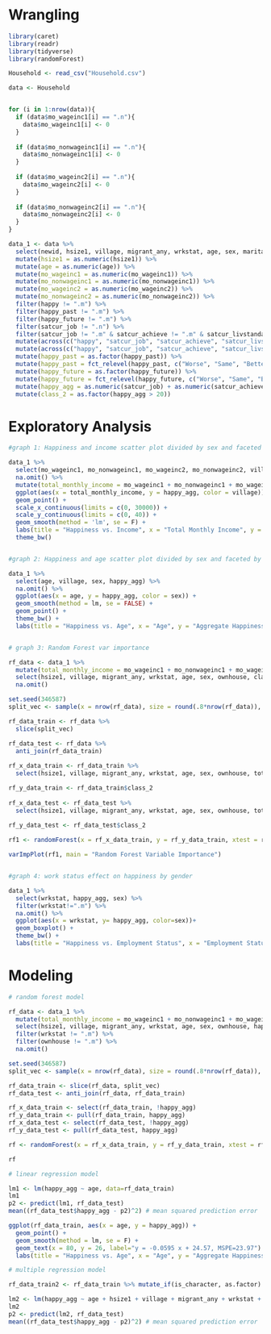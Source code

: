 

# Wrangling

```r

library(caret)
library(readr)
library(tidyverse)
library(randomForest)

Household <- read_csv("Household.csv")

data <- Household


for (i in 1:nrow(data)){
  if (data$mo_wageinc1[i] == ".n"){
    data$mo_wageinc1[i] <- 0
  }
  
  if (data$mo_nonwageinc1[i] == ".n"){
    data$mo_nonwageinc1[i] <- 0
  }
  
  if (data$mo_wageinc2[i] == ".n"){
    data$mo_wageinc2[i] <- 0
  }
  
  if (data$mo_nonwageinc2[i] == ".n"){
    data$mo_nonwageinc2[i] <- 0
  }
}

data_1 <- data %>%
  select(newid, hsize1, village, migrant_any, wrkstat, age, sex, marital, happy, happy_future, ownhouse, mo_wageinc1, mo_nonwageinc1, mo_wageinc2, mo_nonwageinc2, happy_past, satcur_job, satcur_achieve, satcur_livstandard, satcur_health, satcur_safe, satcur_comm, satcur_finsec, satcur_leistime, satcur_socenv, satcur_fam) %>%
  mutate(hsize1 = as.numeric(hsize1)) %>%
  mutate(age = as.numeric(age)) %>%
  mutate(mo_wageinc1 = as.numeric(mo_wageinc1)) %>%
  mutate(mo_nonwageinc1 = as.numeric(mo_nonwageinc1)) %>%
  mutate(mo_wageinc2 = as.numeric(mo_wageinc2)) %>%
  mutate(mo_nonwageinc2 = as.numeric(mo_nonwageinc2)) %>%
  filter(happy != ".m") %>%
  filter(happy_past != ".m") %>%
  filter(happy_future != ".m") %>%
  filter(satcur_job != ".n") %>%
  filter(satcur_job != ".m" & satcur_achieve != ".m" & satcur_livstandard != ".m" & satcur_health != ".m" & satcur_safe != ".m" & satcur_comm != ".m" & satcur_finsec != ".m" & satcur_leistime != ".m" & satcur_socenv != ".m" & satcur_fam  != ".m") %>%
  mutate(across(c("happy", "satcur_job", "satcur_achieve", "satcur_livstandard", "satcur_health", "satcur_safe", "satcur_comm", "satcur_finsec", "satcur_leistime", "satcur_socenv", "satcur_fam"), as.factor)) %>%
  mutate(across(c("happy", "satcur_job", "satcur_achieve", "satcur_livstandard", "satcur_health", "satcur_safe", "satcur_comm", "satcur_finsec", "satcur_leistime", "satcur_socenv", "satcur_fam"), ~ fct_relevel(., c("Not at all satisfied", "Somewhat unsatisfied", "Satisfied", "Quite satisfied", "Completely satisfied")))) %>%
  mutate(happy_past = as.factor(happy_past)) %>%
  mutate(happy_past = fct_relevel(happy_past, c("Worse", "Same", "Better"))) %>%
  mutate(happy_future = as.factor(happy_future)) %>%
  mutate(happy_future = fct_relevel(happy_future, c("Worse", "Same", "Better"))) %>%
  mutate(happy_agg = as.numeric(satcur_job) + as.numeric(satcur_achieve) + as.numeric(satcur_livstandard) + as.numeric(satcur_health) + as.numeric(satcur_safe) + as.numeric(satcur_comm) + as.numeric(satcur_finsec) + as.numeric(satcur_leistime) + as.numeric(satcur_socenv) + as.numeric(satcur_fam) - 10) %>%
  mutate(class_2 = as.factor(happy_agg > 20))

```

# Exploratory Analysis

```r
#graph 1: Happiness and income scatter plot divided by sex and faceted by village

data_1 %>%
  select(mo_wageinc1, mo_nonwageinc1, mo_wageinc2, mo_nonwageinc2, village, sex, happy_agg) %>%
  na.omit() %>%
  mutate(total_monthly_income = mo_wageinc1 + mo_nonwageinc1 + mo_wageinc2 + mo_nonwageinc2) %>%
  ggplot(aes(x = total_monthly_income, y = happy_agg, color = village)) +
  geom_point() +
  scale_x_continuous(limits = c(0, 30000)) +
  scale_y_continuous(limits = c(0, 40)) +
  geom_smooth(method = 'lm', se = F) +
  labs(title = "Happiness vs. Income", x = "Total Monthly Income", y = "Aggregate Happiness") +
  theme_bw()


#graph 2: Happiness and age scatter plot divided by sex and faceted by village

data_1 %>%
  select(age, village, sex, happy_agg) %>%
  na.omit() %>%
  ggplot(aes(x = age, y = happy_agg, color = sex)) +
  geom_smooth(method = lm, se = FALSE) +
  geom_point() +
  theme_bw() +
  labs(title = "Happiness vs. Age", x = "Age", y = "Aggregate Happiness")


# graph 3: Random Forest var importance

rf_data <- data_1 %>%
  mutate(total_monthly_income = mo_wageinc1 + mo_nonwageinc1 + mo_wageinc2 + mo_nonwageinc2) %>%
  select(hsize1, village, migrant_any, wrkstat, age, sex, ownhouse, class_2, total_monthly_income) %>%
  na.omit() 

set.seed(346587)
split_vec <- sample(x = nrow(rf_data), size = round(.8*nrow(rf_data)), replace = FALSE)

rf_data_train <- rf_data %>%
  slice(split_vec)

rf_data_test <- rf_data %>%
  anti_join(rf_data_train)
  
rf_x_data_train <- rf_data_train %>%
  select(hsize1, village, migrant_any, wrkstat, age, sex, ownhouse, total_monthly_income)

rf_y_data_train <- rf_data_train$class_2
  
rf_x_data_test <- rf_data_test %>%
  select(hsize1, village, migrant_any, wrkstat, age, sex, ownhouse, total_monthly_income)
  
rf_y_data_test <- rf_data_test$class_2

rf1 <- randomForest(x = rf_x_data_train, y = rf_y_data_train, xtest = rf_x_data_test, ytest = rf_y_data_test, keep.forest=TRUE) 

varImpPlot(rf1, main = "Random Forest Variable Importance")


#graph 4: work status effect on happiness by gender

data_1 %>%
  select(wrkstat, happy_agg, sex) %>%
  filter(wrkstat!=".m") %>%
  na.omit() %>%
  ggplot(aes(x = wrkstat, y= happy_agg, color=sex))+
  geom_boxplot() +
  theme_bw() +
  labs(title = "Happiness vs. Employment Status", x = "Employment Status", y = "Aggregate Happiness")

```

# Modeling

```r

# random forest model

rf_data <- data_1 %>%
  mutate(total_monthly_income = mo_wageinc1 + mo_nonwageinc1 + mo_wageinc2 + mo_nonwageinc2) %>%
  select(hsize1, village, migrant_any, wrkstat, age, sex, ownhouse, happy_agg, total_monthly_income) %>%
  filter(wrkstat != ".m") %>%
  filter(ownhouse != ".m") %>%
  na.omit()

set.seed(346587)
split_vec <- sample(x = nrow(rf_data), size = round(.8*nrow(rf_data)), replace = FALSE)

rf_data_train <- slice(rf_data, split_vec)
rf_data_test <- anti_join(rf_data, rf_data_train)

rf_x_data_train <- select(rf_data_train, !happy_agg)
rf_y_data_train <- pull(rf_data_train, happy_agg)
rf_x_data_test <- select(rf_data_test, !happy_agg)
rf_y_data_test <- pull(rf_data_test, happy_agg)

rf <- randomForest(x = rf_x_data_train, y = rf_y_data_train, xtest = rf_x_data_test, ytest = rf_y_data_test, keep.forest=TRUE) 

rf

# linear regression model

lm1 <- lm(happy_agg ~ age, data=rf_data_train)
lm1
p2 <- predict(lm1, rf_data_test)
mean((rf_data_test$happy_agg - p2)^2) # mean squared prediction error

ggplot(rf_data_train, aes(x = age, y = happy_agg)) +
  geom_point() +
  geom_smooth(method = lm, se = F) +
  geom_text(x = 80, y = 26, label="y = -0.0595 x + 24.57, MSPE=23.97") +
  labs(title = "Happiness vs. Age", x = "Age", y = "Aggregate Happiness")

# multiple regression model

rf_data_train2 <- rf_data_train %>% mutate_if(is_character, as.factor)

lm2 <- lm(happy_agg ~ age + hsize1 + village + migrant_any + wrkstat + sex + ownhouse +  total_monthly_income, data=rf_data_train2)
lm2
p2 <- predict(lm2, rf_data_test)
mean((rf_data_test$happy_agg - p2)^2) # mean squared prediction error

```
